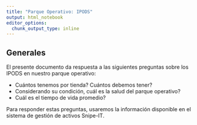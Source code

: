 ```yaml
---
title: "Parque Operativo: IPODS"
output: html_notebook
editor_options: 
  chunk_output_type: inline
---
```


## Generales

El presente documento da respuesta a las siguientes preguntas sobre los IPODS en nuestro parque operativo: 

- Cuántos tenemos por tienda? Cuántos debemos tener?
- Considerando su condición, cuál es la salud del parque operativo?
- Cuál es el tiempo de vida promedio? 

Para responder estas preguntas, usaremos la información disponible en el sistema de gestión de activos Snipe-IT. 

